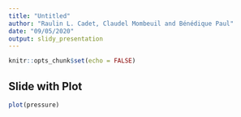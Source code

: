 ```yaml
---
title: "Untitled"
author: "Raulin L. Cadet, Claudel Mombeuil and Bénédique Paul"
date: "09/05/2020"
output: slidy_presentation
---
```


```r
knitr::opts_chunk$set(echo = FALSE)
```



## Slide with Plot

```r
plot(pressure)
```


